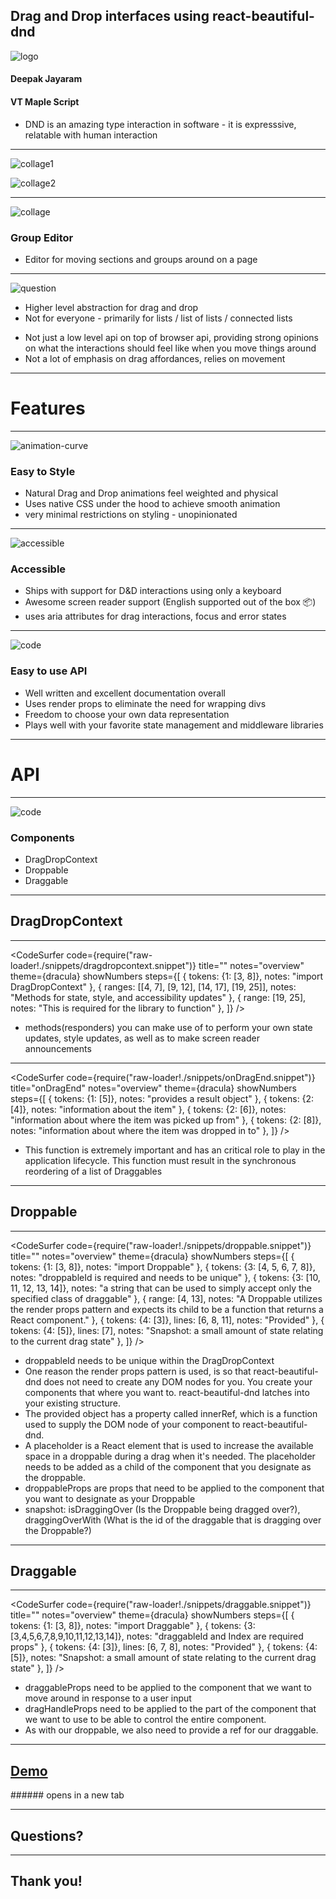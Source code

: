 



<Head>
  <title>DDC Hackers!</title>
</Head>

## Drag and Drop interfaces using react-beautiful-dnd
![logo](./images/rbdnd-logo.png)

#### Deepak Jayaram
#### VT Maple Script

<Notes>
  <ul>
    <li>DND is an amazing type interaction in software - it is expresssive, relatable with human interaction</li>
  </ul>
</Notes>

---


![collage1](./images/collage1.png)

![collage2](./images/collage2.png)

---


![collage](./images/cmsc-editor.png)

### Group Editor
<ul style={{ listStyle: 'none'}}>
  <li>Editor for moving sections and groups around on a page</li>
</ul>

---


![question](./images/question.png)

<ul style={{padding: "50px", textAlign: "left"}}>
  <li>Higher level abstraction for drag and drop</li>
  <li>Not for everyone - primarily for lists / list of lists / connected lists </li>
</ul>


<Notes>
  <ul>
    <li>Not just a low level api on top of browser api,  providing strong opinions on what the interactions should feel like when you move things around</li>
    <li> Not a lot of emphasis on drag affordances, relies on movement</li>
  </ul>
</Notes>

---

# Features

---


![animation-curve](./images/dnd-ease-in-out-small.png)

### Easy to Style
<ul style={{padding: "50px", textAlign: "left"}}>
    <li style={{paddingBottom: "5px"}}>Natural Drag and Drop animations feel weighted and physical</li>
    <li style={{paddingBottom: "5px"}}>Uses native CSS under the hood to achieve smooth animation</li>
    <li>very minimal restrictions on styling - unopinionated </li>
</ul>

---


![accessible](./images/accessibility.png)

### Accessible
<ul style={{padding: "50px", textAlign: "left"}}>
    <li style={{paddingBottom: "5px"}}>Ships with support for D&D interactions using only a keyboard</li>
    <li style={{paddingBottom: "5px"}}>Awesome screen reader support (English supported out of the box 📦)</li>
    <li>uses aria attributes for drag interactions, focus and error states</li>
</ul>

---


![code](./images/react.png)

### Easy to use API
<ul style={{padding: "50px", textAlign: "left"}}>
    <li style={{paddingBottom: "5px"}}>Well written and excellent documentation overall</li>
    <li style={{paddingBottom: "5px"}}>Uses render props to eliminate the need for wrapping divs</li>
    <li style={{paddingBottom: "5px"}}>Freedom to choose your own data representation</li>
    <li>Plays well with your favorite state management and middleware libraries</li>
</ul>

---
# API

---



![code](./images/api.gif)

### Components
<ul style={{padding: "50px", listStyle: 'none'}}>
  <Appear>
    <li style={{paddingBottom: "10px"}}>DragDropContext</li>
    <li style={{paddingBottom: "10px"}}>Droppable</li>
    <li>Draggable</li>
  </Appear>
</ul>

---

## DragDropContext

---

<CodeSurfer
  code={require("raw-loader!./snippets/dragdropcontext.snippet")}
  title="<DragDropContext>"
  notes="overview"
  theme={dracula}
  showNumbers
  steps={[
    { tokens: {1: [3, 8]}, notes: "import DragDropContext" },
    { ranges: [[4, 7], [9, 12], [14, 17], [19, 25]], notes: "Methods for state, style, and accessibility updates" },
    { range: [19, 25], notes: "This is required for the library to function" },
  ]}
/>

<Notes>
  <ul>
    <li>methods(responders) you can make use of to perform your own state updates, style updates, as well as to make screen reader announcements</li>
  </ul>
</Notes>

---

<CodeSurfer
  code={require("raw-loader!./snippets/onDragEnd.snippet")}
  title="onDragEnd"
  notes="overview"
  theme={dracula}
  showNumbers
  steps={[
    { tokens: {1: [5]}, notes: "provides a result object" },
    { tokens: {2: [4]}, notes: "information about the item" },
    { tokens: {2: [6]}, notes: "information about where the item was picked up from" },
    { tokens: {2: [8]}, notes: "information about where the item was dropped in to" },
  ]}
/>

<Notes>
  <ul>
    <li>This function is extremely important and has an critical role to play in the application lifecycle. This function must result in the synchronous reordering of a list of Draggables</li>
  </ul>
</Notes>

---

## Droppable

---

<CodeSurfer
  code={require("raw-loader!./snippets/droppable.snippet")}
  title="<Droppable>"
  notes="overview"
  theme={dracula}
  showNumbers
  steps={[
    { tokens: {1: [3, 8]}, notes: "import Droppable" },
    { tokens: {3: [4, 5, 6, 7, 8]}, notes: "droppableId is required and needs to be unique" },
    { tokens: {3: [10, 11, 12, 13, 14]}, notes: "a string that can be used to simply accept only the specified class of draggable" },
    { range: [4, 13], notes: "A Droppable utilizes the render props pattern and expects its child to be a function that returns a React component." },
    { tokens: {4: [3]}, lines: [6, 8, 11], notes: "Provided" },
    { tokens: {4: [5]}, lines: [7], notes: "Snapshot:  a small amount of state relating to the current drag state" },
  ]}
/>

<Notes>
  <ul>
    <li>droppableId needs to be unique within the DragDropContext</li>
    <li>One reason the render props pattern is used, is so that react-beautiful-dnd does not need to create any DOM nodes for you. You create your components that where you want to. react-beautiful-dnd latches into your existing structure.</li>
    <li>The provided object has a property called innerRef, which is a function used to supply the DOM node of your component to react-beautiful-dnd.</li>
    <li>A placeholder is a React element that is used to increase the available space in a droppable during a drag when it's needed. The placeholder needs to be added as a child of the component that you designate as the droppable.</li>
    <li>droppableProps are props that need to be applied to the component that you want to designate as your Droppable</li>
    <li>snapshot: isDraggingOver (Is the Droppable being dragged over?), draggingOverWith (What is the id of the draggable that is dragging over the Droppable?)</li>
  </ul>
</Notes>

---

## Draggable

---

<CodeSurfer
  code={require("raw-loader!./snippets/draggable.snippet")}
  title="<Draggable>"
  notes="overview"
  theme={dracula}
  showNumbers
  steps={[
    { tokens: {1: [3, 8]}, notes: "import Draggable" },
    { tokens: {3: [3,4,5,6,7,8,9,10,11,12,13,14]}, notes: "draggableId and Index are required props" },
    { tokens: {4: [3]}, lines: [6, 7, 8], notes: "Provided" },
    { tokens: {4: [5]}, notes: "Snapshot:  a small amount of state relating to the current drag state" },
  ]}
/>

<Notes>
  <ul>
    <li>draggableProps need to be applied to the component that we want to move around in response to a user input</li>
    <li>dragHandleProps need to be applied to the part of the component that we want to use to be able to control the entire component.</li>
    <li>As with our droppable, we also need to provide a ref for our draggable.</li>
  </ul>
</Notes>

---

<h2><a href="https://sharp-keller-12f625.netlify.com/" target="_BLANK">Demo</a></h2>
###### opens in a new tab

---

## Questions? 

---

## Thank you!
